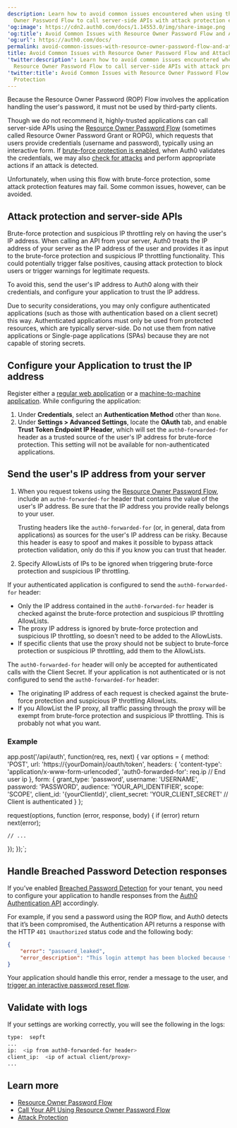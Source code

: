 ```yaml
---
description: Learn how to avoid common issues encountered when using the Resource
  Owner Password Flow to call server-side APIs with attack protection enabled.
'og:image': https://cdn2.auth0.com/docs/1.14553.0/img/share-image.png
'og:title': Avoid Common Issues with Resource Owner Password Flow and Attack Protection
'og:url': https://auth0.com/docs/
permalink: avoid-common-issues-with-resource-owner-password-flow-and-attack-protection
title: Avoid Common Issues with Resource Owner Password Flow and Attack Protection
'twitter:description': Learn how to avoid common issues encountered when using the
  Resource Owner Password Flow to call server-side APIs with attack protection enabled.
'twitter:title': Avoid Common Issues with Resource Owner Password Flow and Attack
  Protection
---
```


<Warning>

Because the Resource Owner Password (ROP) Flow involves the application handling the user's password, it must not be used by third-party clients.

</Warning>

Though we do not recommend it, highly-trusted applications can call server-side APIs using the [Resource Owner Password Flow](/docs/get-started/authentication-and-authorization-flow/resource-owner-password-flow) (sometimes called <Tooltip tip="Resource Owner: Entity (such as a user or application) capable of granting access to a protected resource." cta="View Glossary" href="/docs/glossary?term=Resource+Owner">Resource Owner</Tooltip> Password Grant or ROPG), which requests that users provide credentials (username and password), typically using an interactive form. If [brute-force protection is enabled](/docs/secure/attack-protection/brute-force-protection), when Auth0 validates the credentials, we may also [check for attacks](/docs/secure/attack-protection) and perform appropriate actions if an attack is detected.

Unfortunately, when using this flow with <Tooltip tip="Brute-force Protection: Form of attack protection that safeguards against brute-force attacks that occur from a single IP address and target a single user account." cta="View Glossary" href="/docs/glossary?term=brute-force+protection">brute-force protection</Tooltip>, some <Tooltip tip="Brute-force Protection: Form of attack protection that safeguards against brute-force attacks that occur from a single IP address and target a single user account." cta="View Glossary" href="/docs/glossary?term=attack+protection">attack protection</Tooltip> features may fail. Some common issues, however, can be avoided.

## Attack protection and server-side APIs

Brute-force protection and <Tooltip tip="Suspicious IP Throttling: Form of attack protection that protects your tenant against suspicious logins targeting too many accounts from a single IP address." cta="View Glossary" href="/docs/glossary?term=suspicious+IP+throttling">suspicious IP throttling</Tooltip> rely on having the user's IP address. When calling an API from your server, Auth0 treats the IP address of your server as the IP address of the user and provides it as input to the brute-force protection and suspicious IP throttling functionality. This could potentially trigger false positives, causing attack protection to block users or trigger warnings for legitimate requests.

To avoid this, send the user's IP address to Auth0 along with their credentials, and configure your application to trust the IP address.

<Warning>

Due to security considerations, you may only configure authenticated applications (such as those with authentication based on a client secret) this way. Authenticated applications must only be used from protected resources, which are typically server-side. Do not use them from native applications or Single-page applications (SPAs) because they are not capable of storing secrets.

</Warning>

## Configure your Application to trust the IP address

Register either a [regular web application](/docs/get-started/auth0-overview/create-applications/regular-web-apps) or a [machine-to-machine application](/docs/get-started/auth0-overview/create-applications/machine-to-machine-apps). While configuring the application:

1. Under **Credentials**, select an **Authentication Method** other than `None`.
2. Under **Settings > Advanced Settings**, locate the **OAuth** tab, and enable **Trust Token Endpoint IP Header**, which will set the `auth0-forwarded-for` header as a trusted source of the user's IP address for brute-force protection. This setting will not be available for non-authenticated applications.

## Send the user's IP address from your server

1. When you request tokens using the [Resource Owner Password Flow](/docs/get-started/authentication-and-authorization-flow/resource-owner-password-flow/call-your-api-using-resource-owner-password-flow), include an `auth0-forwarded-for` header that contains the value of the user's IP address. Be sure that the IP address you provide really belongs to your user.

   <Warning>

   Trusting headers like the `auth0-forwarded-for` (or, in general, data from applications) as sources for the user's IP address can be risky. Because this header is easy to spoof and makes it possible to bypass attack protection validation, only do this if you know you can trust that header.

   </Warning>
2. Specify AllowLists of IPs to be ignored when triggering brute-force protection and suspicious IP throttling.

<Card title="Allow listing with brute-force protection and suspicious IP throttling">

If your authenticated application is configured to send the `auth0-forwarded-for` header:

* Only the IP address contained in the `auth0-forwarded-for` header is checked against the brute-force protection and suspicious IP throttling AllowLists.
* The proxy IP address is ignored by brute-force protection and suspicious IP throttling, so doesn't need to be added to the AllowLists.
* If specific clients that use the proxy should not be subject to brute-force protection or suspicious IP throttling, add them to the AllowLists.

The `auth0-forwarded-for` header will only be accepted for authenticated calls with the Client Secret. If your application is not authenticated or is not configured to send the `auth0-forwarded-for` header:

* The originating IP address of each request is checked against the brute-force protection and suspicious IP throttling AllowLists.
* If you AllowList the IP proxy, all traffic passing through the proxy will be exempt from brute-force protection and suspicious IP throttling. This is probably not what you want.

</Card>

### Example


app.post('/api/auth', function(req, res, next) {
  var options = {
    method: 'POST',
    url: 'https://{yourDomain}/oauth/token',
    headers: {
      'content-type': 'application/x-www-form-urlencoded',
      'auth0-forwarded-for': req.ip // End user ip
    },
    form: {
      grant_type: 'password',
      username: 'USERNAME',
      password: 'PASSWORD',
      audience: 'YOUR_API_IDENTIFIER',
      scope: 'SCOPE',
      client_id: '{yourClientId}',
      client_secret: 'YOUR_CLIENT_SECRET' // Client is authenticated
    }
  };

  request(options, function (error, response, body) {
    if (error) return next(error);

    // ...
  });
});`;

<AuthCodeBlock children={codeExample} language="javascript" />






## Handle Breached Password Detection responses

If you’ve enabled [Breached Password Detection](/docs/secure/attack-protection/breached-password-detection) for your tenant, you need to configure your application to handle responses from the [Auth0 Authentication API](https://auth0.com/docs/api/authentication) accordingly.

For example, if you send a password using the ROP flow, and Auth0 detects that it’s been compromised, the Authentication API returns a response with the HTTP `401 Unauthorized` status code and the following body:

```json lines
{
    "error": "password_leaked",
    "error_description": "This login attempt has been blocked because the password you're using was previously disclosed through a data breach (not in this application). Please check your email for more information."
}
```






Your application should handle this error, render a message to the user, and [trigger an interactive password reset flow](/docs/authenticate/database-connections/password-change#authentication-api).

## Validate with logs

If your settings are working correctly, you will see the following in the logs:

```bash lines
type:  sepft
...
ip:  <ip from auth0-forwarded-for header>
client_ip:  <ip of actual client/proxy>
...
```






## Learn more

* [Resource Owner Password Flow](/docs/get-started/authentication-and-authorization-flow/resource-owner-password-flow)
* [Call Your API Using Resource Owner Password Flow](/docs/get-started/authentication-and-authorization-flow/resource-owner-password-flow/call-your-api-using-resource-owner-password-flow)
* [Attack Protection](/docs/secure/attack-protection)